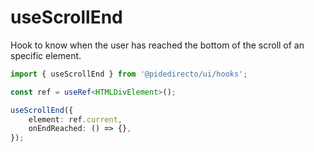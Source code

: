 
<Meta title='hooks/useScrollEnd' />

# useScrollEnd

Hook to know when the user has reached the bottom of the scroll of an specific element.

```ts
import { useScrollEnd } from '@pidedirecto/ui/hooks';

const ref = useRef<HTMLDivElement>();

useScrollEnd({
    element: ref.current,
    onEndReached: () => {},
});
```
